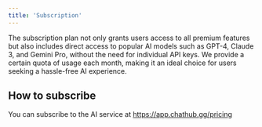 ```yaml
---
title: 'Subscription'
---
```


The subscription plan not only grants users access to all premium features but also includes direct access to popular AI models such as GPT-4, Claude 3, and Gemini Pro, without the need for individual API keys. We provide a certain quota of usage each month, making it an ideal choice for users seeking a hassle-free AI experience.

## How to subscribe

You can subscribe to the AI service at https://app.chathub.gg/pricing